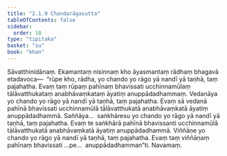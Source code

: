 ```yaml
---
title: "2.1.9 Chandarāgasutta"
tableOfContents: false
sidebar:
  order: 10
type: "tipitaka"
basket: "su"
book: "khan"
---
```



<DynamicBreadcrumb />

<Division number="168" book="khan" bookNo="13" page="157">

<Paragraph number="841" book="khan">
Sāvatthinidānaṃ. Ekamantaṃ nisinnaṃ kho āyasmantaṃ rādhaṃ bhagavā etadavoca—  “rūpe kho, rādha, yo chando yo rāgo yā nandī yā taṇhā, taṃ pajahatha. Evaṃ taṃ rūpaṃ pahīnaṃ bhavissati ucchinnamūlaṃ tālāvatthukataṃ anabhāvaṃkataṃ āyatiṃ anuppādadhammaṃ. Vedanāya yo chando yo rāgo yā nandī yā taṇhā, taṃ pajahatha. Evaṃ sā vedanā pahīnā bhavissati ucchinnamūlā tālāvatthukatā anabhāvaṃkatā āyatiṃ anuppādadhammā. Saññāya…  saṅkhāresu yo chando yo rāgo yā nandī yā taṇhā, taṃ pajahatha. Evaṃ te saṅkhārā pahīnā bhavissanti ucchinnamūlā tālāvatthukatā anabhāvaṃkatā āyatiṃ anuppādadhammā. Viññāṇe yo chando yo rāgo yā nandī yā taṇhā, taṃ pajahatha. Evaṃ taṃ viññāṇaṃ pahīnaṃ bhavissati …pe…  anuppādadhamman”ti.

</Paragraph>
</Division>

<Paragraph number="842" type="center" book="khan">
Navamaṃ.
</Paragraph>